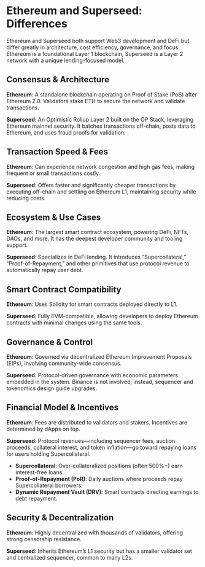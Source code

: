 
# Ethereum and Superseed: Differences

Ethereum and Superseed both support Web3 development and DeFi but differ greatly in architecture, cost efficiency, governance, and focus. Ethereum is a foundational Layer 1 blockchain, Superseed is a Layer 2 network with a unique lending-focused model.

## Consensus & Architecture

**Ethereum**: A standalone blockchain operating on Proof of Stake (PoS) after Ethereum 2.0. Validators stake ETH to secure the network and validate transactions.

**Superseed**: An Optimistic Rollup Layer 2 built on the OP Stack, leveraging Ethereum mainnet security. It batches transactions off-chain, posts data to Ethereum, and uses fraud proofs for validation.

## Transaction Speed & Fees

**Ethereum**: Can experience network congestion and high gas fees, making frequent or small transactions costly.

**Superseed**: Offers faster and significantly cheaper transactions by executing off-chain and settling on Ethereum L1, maintaining security while reducing costs.

## Ecosystem & Use Cases

**Ethereum**: The largest smart contract ecosystem, powering DeFi, NFTs, DAOs, and more. It has the deepest developer community and tooling support.

**Superseed**: Specializes in DeFi lending. It introduces “Supercollateral,” “Proof-of-Repayment,” and other primitives that use protocol revenue to automatically repay user debt.

## Smart Contract Compatibility

**Ethereum**: Uses Solidity for smart contracts deployed directly to L1.

**Superseed**: Fully EVM-compatible, allowing developers to deploy Ethereum contracts with minimal changes using the same tools.

## Governance & Control

**Ethereum**: Governed via decentralized Ethereum Improvement Proposals (EIPs), involving community-wide consensus.

**Superseed**: Protocol-driven governance with economic parameters embedded in the system. Binance is not involved; instead, sequencer and tokenomics design guide upgrades.

## Financial Model & Incentives

**Ethereum**: Fees are distributed to validators and stakers. Incentives are determined by dApps on top.

**Superseed**: Protocol revenues—including sequencer fees, auction proceeds, collateral interest, and token inflation—go toward repaying loans for users holding Supercollateral.

- **Supercollateral**: Over-collateralized positions (often 500%+) earn interest-free loans.
- **Proof-of-Repayment (PoR)**: Daily auctions where proceeds repay Supercollateral borrowers.
- **Dynamic Repayment Vault (DRV)**: Smart contracts directing earnings to debt repayment.

## Security & Decentralization

**Ethereum**: Highly decentralized with thousands of validators, offering strong censorship resistance.

**Superseed**: Inherits Ethereum’s L1 security but has a smaller validator set and centralized sequencer, common to many L2s.


<Space h={16} />
<GetStarted />
